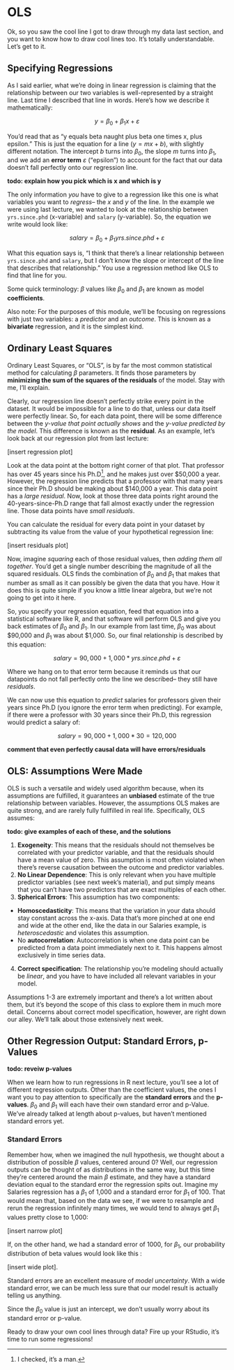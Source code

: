 
# OLS

Ok, so you saw the cool line I got to draw through my data last section, and you want to know how to draw cool lines too. It's totally understandable. Let's get to it. 


## Specifying Regressions
As I said earlier, what we're doing in linear regression is claiming that the relationship between our two variables is well-represented by a straight line. Last time I described that line in words. Here's how we describe it mathematically: 

$$y = \beta_0 + \beta_1x + \varepsilon$$

You'd read that as "y equals beta naught plus beta one times x, plus epsilon." This is just the equation for a line ($y=mx+b$), with slightly different notation. The intercept $b$ turns into $\beta_0$, the slope $m$ turns into $\beta_1$, and we add an **error term** $\varepsilon$ ("epsilon") to account for the fact that our data doesn't fall perfectly onto our regression line. 

**todo: explain how you pick which is x and which is y**

The only information *you* have to give to a regression like this one is what variables you want to *regress*-- the $x$ and $y$ of the line.  In the example we were using last lecture, we wanted to look at the relationship between `yrs.since.phd` (x-variable) and `salary` (y-variable). So, the equation we write would look like:

$$salary = \beta_0 + \beta_1yrs.since.phd + \varepsilon$$

What this equation says is, "I think that there's a linear relationship between `yrs.since.phd` and `salary`, but I don't know  the slope or intercept of the line that describes that relationship." You use a regression method like OLS to find that line for you. 

Some quick terminology: $\beta$ values like $\beta_0$ and $\beta_1$ are known as model **coefficients**.

Also note: For the purposes of this module, we'll be focusing on regressions with just two variables: a *predictor* and an *outcome*. This is known as a **bivariate** regression, and it is the simplest kind. 

## Ordinary Least Squares

Ordinary Least Squares, or "OLS", is by far the most common statistical method for calculating $\beta$ parameters. It finds those parameters by **minimizing the sum of the squares of the residuals** of the model. Stay with me, I'll explain. 

Clearly, our regression line doesn't perfectly strike every point in the dataset. It would be impossible for a line to do that, unless our data itself were perfectly linear. So, for each data point, there will be some difference between the *y-value that point actually shows* and the *y-value predicted by the model*. This difference is known as the **residual**. As an example, let's look back at our regression plot from last lecture:

[insert regression plot]

Look at the data point at the bottom right corner of that plot. That professor has over 45 years since his Ph.D[^1], and he makes just over \$50,000 a year. However, the regression line predicts that a professor with that many years since their Ph.D should be making about \$140,000 a year. This data point has a *large residual*. Now, look at those three data points right around the 40-years-since-Ph.D range that fall almost exactly under the regression line. Those data points have *small residuals*. 

[^1]: I checked, it's a man. 

You can calculate the residual for every data point in your dataset by subtracting its value from the value of your hypothetical regression line:

[insert residuals plot]

Now, imagine *squaring* each of those residual values, then *adding them all together*. You'd get a single number describing the magnitude of all the squared residuals. OLS finds the combination of $\beta_0$ and $\beta_1$ that makes that number as small as it can possibly be given the data that you have. How it does this is quite simple if you know a little linear algebra, but we're not going to get into it here. 

So, you specify your regression equation, feed that equation into a statistical software like R, and that software will perform OLS and give you back estimates of $\beta_0$ and $\beta_1$. In our example from last time, $\beta_0$ was about \$90,000 and $\beta_1$ was about \$1,000. So, our final relationship is described by this equation:

$$salary = 90,000 + 1,000*yrs.since.phd + \varepsilon$$

Where we hang on to that error term because it reminds us that our datapoints do not fall perfectly onto the line we described-- they still have *residuals*.

We can now use this equation to *predict* salaries for professors given their years since Ph.D (you ignore the error term when predicting). For example, if there were a professor with 30 years since their Ph.D, this regression would predict a salary of:

$$salary = 90,000 + 1,000*30 = 120,000$$

**comment that even perfectly causal data will have errors/residuals**

## OLS: Assumptions Were Made

OLS is such a versatile and widely used algorithm because, when its assumptions are fulfilled, it guarantees an **unbiased** estimate of the true relationship between variables. However, the assumptions OLS makes are quite strong, and are rarely fully fullfilled in real life. Specifically, OLS assumes:

**todo: give examples of each of these, and the solutions**

1. **Exogeneity**: This means that the residuals should not themselves be correlated with your predictor variable, and that the residuals should have a mean value of zero. This assumption is most often violated when there's reverse causation between the outcome and predictor variables.
2. **No Linear Dependence**: This is only relevant when you have multiple predictor variables (see next week's material), and put simply means that you can't have two predictors that are exact multiples of each other.
3. **Spherical Errors**: This assumption has two components:
  + **Homoscedasticity**: This means that the variation in your data should stay constant across the x-axis. Data that's more pinched at one end and wide at the other end, like the data in our Salaries example, is *heteroscedastic* and violates this assumption.
  + No **autocorrelation**: Autocorrelation is when one data point can be predicted from a data point immediately next to it. This happens almost exclusively in time series data. 
4. **Correct specification**: The relationship you're modeling should actually be *linear*, and you have to have included all relevant variables in your model. 

Assumptions 1-3 are extremely important and there's a lot written about them, but it's beyond the scope of this class to explore them in much more detail. Concerns about correct model specification, however, are right down our alley. We'll talk about those extensively next week. 


## Other Regression Output: Standard Errors, p-Values

**todo: reveiw p-values**

When we learn how to run regressions in R next lecture, you'll see a lot of different regression outputs. Other than the coefficient values, the ones I want you to pay attention to specifically are the **standard errors** and the **p-values**. $\beta_0$ and $\beta_1$ will each have their own standard error and p-Value. We've already talked at length about p-values, but haven't mentioned standard errors yet.

### Standard Errors
Remember how, when we imagined the null hypothesis, we thought about a distribution of possible $\beta$ values, centered around 0? Well, our regression outputs can be thought of as distributions in the same way, but this time they're centered around the main $\beta$ estimate, and they have a standard deviation equal to the standard error the regression spits out. Imagine my Salaries regression has a $\beta_1$ of 1,000 and a standard error for $\beta_1$ of 100. That would mean that, based on the data we see, if we were to resample and rerun the regression infinitely many times, we would tend to always get $\beta_1$ values pretty close to 1,000:

[insert narrow plot]

If, on the other hand, we had a standard error of 1000, for $\beta_1$, our probability distribution of beta values would look like this :

[insert wide plot]. 

Standard errors are an excellent measure of *model uncertainty*. With a wide standard error, we can be much less sure that our model result is actually telling us anything. 

Since the $\beta_0$ value is just an intercept, we don't usually worry about its standard error or p-value.


Ready to draw your own cool lines through data? Fire up your RStudio, it's time to run some regressions!


